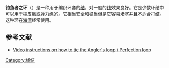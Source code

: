{{Knot-details
| name=钓鱼者之环
| image=Anglers-loop-ABOK-1017.jpg
| names= 钓鱼者之环
| type= 环
| strength= 
| origin= 
| related= 
| releasing= 塞进
| uses= [[捕鱼|捕鱼]]
| caveat= 
| abok_number= '''#1017'''，#1035，#2067
| instructions= [http://www.animatedknots.com/perfection/]
}}
'''钓鱼者之环'''（{{lang-en|'''Angler's loop'''}}）是一种用于编织环套的[[结|结]]，对一般的[[线|线]]效果良好。它是少数环结中可以用于[[橡皮筋|橡皮筋]]或[[弹力绳|弹力绳]]的。它相当安全和稳当但是它容易堵塞并且不适合打结。这种环在[[海湾|海湾]]经常使用。

==参考文献==
{{reflist}}
*[https://web.archive.org/web/20130918143051/http://videofishingknots.com/perfection-loop.html Video instructions on how to tie the Angler's loop / Perfection loop]

{{DEFAULTSORT:Angler's loop}}
[[Category:绳结|Category:绳结]]